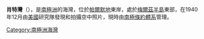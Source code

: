 {{coord|72|10|S|60|52|W|display=title}}

'''肖特灣'''（{{lang-en|Schott Inlet}}），是[[南極洲|南極洲]]的海灣，位於[[帕爾默地|帕爾默地]]東岸，處於[[梅爾茲半島|梅爾茲半島]]東部，在1940年12月由[[美國|美國]]研究隊發現和拍攝空中照片，現時由[[南極條約體系|南極條約體系]]管理。

{{Antarctica-geo-stub}}
[[Category:南極洲海灣|Category:南極洲海灣]]